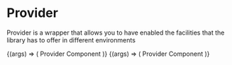 
<Meta title="Components/Provider" />

# Provider

Provider is a wrapper that allows you to have enabled the facilities that the library has to offer in different environments

<!-- > [Wanna test the props? To go Storybook](http://storybook.skynexui.dev/?path=/docs/components-provider--provider-component) -->

<Canvas>
  <Story
    name="Provider Component"
    args={{
      ...Provider.defaultProps,
      theme: {
        components: {
          textField: {
            variant: 'basicBordered',
          },
        },
      },
    }}
  >
    {(args) => (
      <Provider {...args}>
        <Text tag="p">Provider Component</Text>
        <TextField label="Sample button" />
      </Provider>
    )}
  </Story>
</Canvas>

<Canvas>
  <Story
    name="Provider Component with TextField:bottomBorder"
    args={{
      ...Provider.defaultProps,
      theme: {
        components: {
          textField: {
            variant: 'bottomBorder',
          },
        },
      },
    }}
  >
    {(args) => (
      <Provider {...args}>
        <Text tag="p">Provider Component</Text>
        <TextField label="Sample button" />
      </Provider>
    )}
  </Story>
</Canvas>
